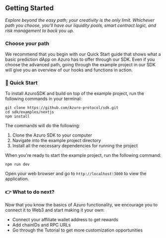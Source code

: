 
## Getting Started
*Explore beyond the easy path; your creativity is the only limit. Whichever path you choose, you’ll have our liquidity pools, smart contract logic, and risk management to back you up.*

### Choose your path

<div className="grid lg:grid-cols-3 gap-3 mt-8">
  <Card
    title="Easy"
    text="
        <p>- Low-code option</p>
        <p>- Prerequisites: Git, Node.js</p>
        <p>- Result: basic dApp with access to on-chain data in less than a day.</p>"
    to="sdk/installation"
  />
  <Card
    title="Medium"
    text="
        <p>- Moderate coding (follow steps in our Tutorial)</p>
        <p>- Prerequisites: JavaScript, Web3 (wagmi, ethers)</p>
        <p>- Result: basic dApp in less than a day with access to on-chain data and broad customization opportunities.</p>"
    to="guides/tutorial"
  />
  <Card
    title="Advanced"
    text="
        <p>- Independent coding</p>
        <p>- Prerequisites: GraphQL, Web3 (wagmi, ethers, or other similar libs)</p>
        <p>- Result: any web3 prediction app, bot, add-on for websites, game engines, DAO, DEX, cross-chain solutions, etc.</p>"
    to="guides/advanced/overview"
  />
</div>

We recommend that you begin with our Quick Start guide that shows what a basic prediction dApp on Azuro has to offer through our SDK. Even if you choose the advanced path, going through the example project in our SDK will give you an overview of our hooks and functions in action.

### 🚀 Quick Start

To install AzuroSDK and build on top of the example project, run the following commands in your terminal:

```
git clone https://github.com/Azuro-protocol/sdk.git
cd sdk/examples/nextjs
npm install
```

The commands will do the following:

1. Clone the Azuro SDK to your computer
2. Navigate into the example project directory
3. Install all the necessary dependencies for running the project 

When you're ready to start the example project, run the following command:

```
npm run dev
```

Open your web browser and go to `http://localhost:3000` to view the application.

### 👉 What to do next?

Now that you know the basics of Azuro functionality, we encourage you to connect it to Web3 and start making it your own:

- Connect your affiliate wallet address to get rewards
- Add chainIDs and RPC URLs
- Go through the Tutorial to get more customization opportunities
